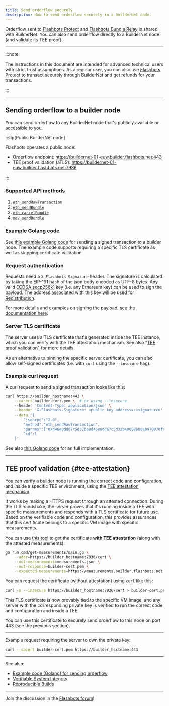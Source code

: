```yaml
---
title: Send orderflow securely
description: How to send orderflow securely to a BuilderNet node.
---
```


Orderflow sent to [Flashbots Protect](https://protect.flashbots.net) and [Flashbots Bundle Relay](https://docs.flashbots.net/flashbots-auction/advanced/rpc-endpoint) is shared with BuilderNet. You can also send orderflow directly to a BuilderNet node (and validate its TEE proof).

---

:::note

The instructions in this document are intended for advanced technical users with strict trust assumptions. As a regular user, you can also use [Flashbots Protect](https://protect.flashbots.net) to transact securely through BuilderNet and get refunds for your transactions.

:::

<hr class="clean" />

## Sending orderflow to a builder node

You can send orderflow to any BuilderNet node that's publicly available or accessible to you.


:::tip[Public BuilderNet node]

Flashbots operates a public node:

- Orderflow endpoint: https://buildernet-01-euw.builder.flashbots.net:443
- TEE proof validation (aTLS): https://buildernet-01-euw.builder.flashbots.net:7936


:::

### Supported API methods

1. [`eth_sendRawTransaction`](https://docs.metamask.io/wallet/reference/json-rpc-methods/eth_sendrawtransaction/)
1. [`eth_sendBundle`](https://docs.flashbots.net/flashbots-auction/advanced/rpc-endpoint#eth_sendbundle)
1. [`eth_cancelBundle`](https://docs.flashbots.net/flashbots-auction/advanced/rpc-endpoint#eth_cancelbundle)
1. [`mev_sendBundle`](https://docs.flashbots.net/flashbots-auction/advanced/rpc-endpoint#mev_sendbundle)


### Example Golang code

See [this example Golang code](https://github.com/flashbots/go-utils/blob/main/examples/send-multioperator-orderflow/main.go) for sending a signed transaction to a builder node.
The example code supports requiring a specific TLS certificate as well as skipping certificate validation.

### Request authentication

Requests need a `X-Flashbots-Signature` header. The signature is calculated by taking the EIP-191 hash of the json body encoded as UTF-8 bytes.
Any valid [ECDSA secp256k1](https://en.bitcoin.it/wiki/Secp256k1) key (i.e. any Ethereum key) can be used to sign the payload. The address associated with this key will be used for [Redistribution](refunds).

For more details and examples on signing the payload, see the [documentation here](https://docs.flashbots.net/flashbots-auction/advanced/rpc-endpoint#authentication).

### Server TLS certificate

The server uses a TLS certificate that's generated inside the TEE instance, which you can verify with the TEE attestation mechanism. See also "[TEE proof validation](#tee-attestation)" for more details.

As an alternative to pinning the specific server certificate, you can also allow self-signed certificates (i.e. with `curl` using the `--insecure` flag).

### Example curl request

A curl request to send a signed transaction looks like this:

```bash
curl https://builder_hostname:443 \
    --cacert builder-cert.pem \  # or using --insecure
    --header 'Content-Type: application/json' \
    --header 'X-Flashbots-Signature: <public key address>:<signature>' \
    --data '{
        "jsonrpc":"2.0",
        "method":"eth_sendRawTransaction",
        "params":["0xd46e8dd67c5d32be8d46e8dd67c5d32be8058bb8eb970870f072445675058bb8eb970870f072445675"],
        "id":1
    }'
```

See also [this Golang code](https://github.com/flashbots/go-utils/blob/main/examples/send-multioperator-orderflow/main.go) for an full implementation.

<hr class="clean" />


## TEE proof validation {#tee-attestation}

You can verify a builder node is running the correct code and configuration, and inside a specific TEE environment, using the [TEE attestation mechanism](encryption-attestations).

It works by making a HTTPS request through an attested connection. During the TLS handshake, the server proves that it's running inside a TEE with specific measurements and responds with a TLS certificate for future use. Based on the verifiable code and configuration, this provides assurances that this certificate belongs to a specific VM image with specific measurements.

You can use [this tool](https://github.com/flashbots/cvm-reverse-proxy/blob/main/cmd/attested-get/main.go) to get the certificate **with TEE attestation** (along with the attested measurements):

```bash
go run cmd/get-measurements/main.go \
    --addr=https://builder_hostname:7936/cert \
    --out-measurements=measurements.json \
    --out-response=builder-cert.pem \
    --expected-measurements=https://measurements.builder.flashbots.net
```

You can request the certificate (without attestation) using `curl` like this:

```bash
curl -s --insecure https://builder_hostname:7936/cert > builder-cert.pem
```

This TLS certificate is now provably tied to the specific VM image, and any server with the corresponding private key is verified to run the correct code and configuration and inside a TEE.

You can use this certificate to securely send orderflow to this node on port 443 (see the previous section).

---

Example request requiring the server to own the private key:

```bash
curl --cacert builder-cert.pem https://builder_hostname:443
```

<hr class="clean" />

See also:
- [Example code (Golang) for sending orderflow](https://github.com/flashbots/go-utils/blob/main/examples/send-multioperator-orderflow/main.go)
- [Verifiable System Integrity](verifiable-system-integrity)
- [Reproducible Builds](os-services-builds#reproducible-builds)


---
Join the discussion in the [Flashbots forum](https://collective.flashbots.net/c/builders/14)!
